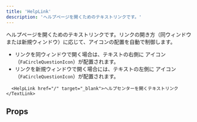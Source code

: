 ```yaml
---
title: 'HelpLink'
description: 'ヘルプページを開くためのテキストリンクです。'
---
```



ヘルプページを開くためのテキストリンクです。リンクの開き方（同ウィンドウまたは新規ウィンドウ）に応じて、アイコンの配置を自動で制御します。

- リンクを同ウィンドウで開く場合は、テキストの右側に <FaCircleQuestionIcon alt="ヘルプセンター" color="TEXT_LINK" /> アイコン（`FaCircleQuestionIcon`）が配置されます。
- リンクを新規ウィンドウで開く場合には、テキストの左側に<FaCircleQuestionIcon alt="ヘルプセンター" color="TEXT_LINK" /> アイコン（`FaCircleQuestionIcon`）が配置されます。

```tsx editable
  <HelpLink href="/" target="_blank">ヘルプセンターを開くテキストリンク</TextLink>
```

<ComponentStory name="HelpLink" />

## Props

<ComponentPropsTable name="HelpLink" />